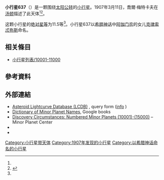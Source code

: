 {{Infobox planet
 | minorplanet     = yes
 | name            = 637 Chrysothemis
 | background      = #D6D6D6
 | image = 
 | image_size      = 
 | caption         =
 | discovery_ref   =  <ref name="MPC-object" />
 | discoverer      = [[喬爾·梅特卡夫|喬爾·梅特卡夫]]
 | discovery_site  = [[汤顿|汤顿]]
 | discovered      = 1907年3月11日
 | mpc_name        = 637 Chrysothemis
 | alt_names       = 637 Chrysothemis
 | pronounced      = 
 | named_after     = <ref name="MPC-object" />
 | mp_category     = [[主帶小行星|主帶小行星]] <ref name="MPC-object" /><ref name="jpldata" />
 | orbit_ref       = <ref name="a">[http://ssd.jpl.nasa.gov/sbdb.cgi?sstr=637 637] {{Wayback|url=http://ssd.jpl.nasa.gov/sbdb.cgi?sstr=637 |date=20210807055800 }}，小行星數據庫瀏覽器（JPL Small-Body Database Browser）－[[美国国家航空航天局|美国国家航空航天局]]喷气推进实验室</ref>
 | epoch           = 2018-03-23.0（[[儒略日|JD]] 2458200.5）
 | uncertainty     = 0
 | observation_arc = 
 | aphelion = {{convert|3.570|AU|km|3|abbr=on|lk=out}}
 | perihelion      = {{convert|2.7793980|AU|km|3|abbr=on}}
 | semimajor       = 3.1744917
 | eccentricity    = 0.1244589
 | period          = 5.66[[儒略年|yr]]
 | mean_anomaly    = 267.64576[[度|°]]
 | mean_motion     = {{Deg2DMS|0.17425790|sup=ms}} / day
 | inclination     = 0.27072
 | asc_node        = 353.41818°
 | arg_peri        = 172.87114
 | mean_diameter   = 
 | rotation        = 
 | albedo          =
 | spectral_type   =
 | abs_magnitude   = 11.5<ref name="jpldata" />
}}
'''小行星637'''（{{lang-en|637 Chrysothemis}}）是一颗围绕[[太阳|太阳]][[公转|公转]]的[[小行星|小行星]]。1907年3月11日，喬爾·梅特卡夫在[[汤顿|汤顿]]描述了此天体<ref name="a" /><ref>{{cite news|title=小行星列表|url=http://cfa-www.harvard.edu/iau/lists/NumberedMPs.txt|accessdate=2018-10-19|newspaper=哈佛大学|archive-date=2008-05-17|archive-url=https://web.archive.org/web/20080517010638/http://cfa-www.harvard.edu/iau/lists/NumberedMPs.txt|dead-url=no}}</ref>。

这颗小行星的[[绝对星等|绝对星等]]为11.5等<ref name="a" />。小行星637以[[希腊神话|希腊神话]]中[[阿伽门农|阿伽门农]]的女儿[[克律索忒弥斯|克律索忒弥斯]]命名。

== 相关條目 ==
*[[小行星列表/10001-11000|小行星列表/10001-11000]]

== 參考資料 ==
{{reflist|refs=

<ref name="jpldata">{{cite web
  |type       = 2018-01-26 last obs.
  |title      = JPL Small-Body Database Browser:637 Chrysothemis-637 Chrysothemis
  |url        = https://ssd.jpl.nasa.gov/sbdb.cgi?sstr=637
  |publisher  = [[Jet_Propulsion_Laboratory|Jet Propulsion Laboratory]]
  |accessdate = 28 March 2018}}</ref>

<ref name="MPC-object">{{cite web
  |title      = 637 Chrysothemis
  |work      = Minor Planet Center
  |url      = https://www.minorplanetcenter.net/db_search/show_object?object_id=637
  |accessdate      = 28 March 2018
  |archive-date      = 2016-03-04
  |archive-url      = https://web.archive.org/web/20160304100953/http://minorplanetcenter.net/db_search/show_object?object_id=637
  |dead-url      = no
  }}</ref>

}}

==  外部連結 ==
* [http://www.minorplanet.info/PHP/lcdbsummaryquery.php Asteroid Lightcurve Database (LCDB)] {{Wayback|url=http://www.minorplanet.info/PHP/lcdbsummaryquery.php |date=20171210173955 }}, query form ([http://www.minorplanet.info/lightcurvedatabase.html info] {{Wayback|url=http://www.minorplanet.info/lightcurvedatabase.html |date=20171216050541 }})
* [https://books.google.com/books?id=aeAg1X7afOoC&pg Dictionary of Minor Planet Names], Google books
* [http://www.minorplanetcenter.net/iau/lists/NumberedMPs010001.html Discovery Circumstances: Numbered Minor Planets (10001)-(15000)] {{Wayback|url=http://www.minorplanetcenter.net/iau/lists/NumberedMPs010001.html |date=20180612162317 }} – Minor Planet Center
* {{AstDys|637}}
* {{JPL small body}}

{{Minor Planet Number|[[小行星636|小行星636]]|[[小行星638|小行星638]]}}
{{小天体}}

[[Category:小行星带天体|Category:小行星带天体]]
[[Category:1907年发现的小行星|Category:1907年发现的小行星]]
[[Category:以希腊神话命名的小行星|Category:以希腊神话命名的小行星]]